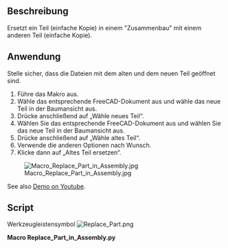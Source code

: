 <languages/>

<div lang="en" dir="ltr" class="mw-content-ltr">
{{Macro
|Name=Macro Replace Part in Assembly
|Icon=Replace_Part.png
|Description=Replaces a part (simple copy) in an "Assembly" with another Part (simple copy).
|Author=ralvejd
|Version=1.0
|Date=2014-09-10
|FCVersion=All
|Download=[https://wiki.freecad.org/images/0/07/Replace_Part.png ToolBar Icon]
}}
</div>

<span id="Description"></span>
==Beschreibung==

Ersetzt ein Teil (einfache Kopie) in einem "Zusammenbau" mit einem anderen Teil (einfache Kopie).

<span id="Usage"></span>
==Anwendung==

Stelle sicher, dass die Dateien mit dem alten und dem neuen Teil geöffnet sind.
# Führe das Makro aus.
# Wähle das entsprechende FreeCAD-Dokument aus und wähle das neue Teil in der Baumansicht aus.
# Drücke anschließend auf „Wähle neues Teil“.
# Wählen Sie das entsprechende FreeCAD-Dokument aus und wählen Sie das neue Teil in der Baumansicht aus.
# Drücke anschließend auf „Wähle altes Teil“.
# Verwende die anderen Optionen nach Wunsch.
# Klicke dann auf „Altes Teil ersetzen“.

<div lang="en" dir="ltr" class="mw-content-ltr">
[[Image:Macro_Replace_Part_in_Assembly.jpg]]
</div>

<div lang="en" dir="ltr" class="mw-content-ltr">
See also [http://youtu.be/rTqqqy4n1RE Demo on Youtube].
</div>

<div lang="en" dir="ltr" class="mw-content-ltr">
==Script==
</div>

Werkzeugleistensymbol [[Image:Replace_Part.png]]

'''Macro Replace_Part_in_Assembly.py'''

{{MacroCode|code=
#!/usr/bin/env python
# -*- coding: utf-8 -*-

"""
Macro to replace parts in assembly FreeCAD.
Version 0.1 from 20140910

********************************************************************************************
*   Copyright (c) 2013 Joakim Isaksson <ralvejd[at]users.sourceforge.net>          *
*                                                                                                                                       *
*   This file is a supplement to the FreeCAD CAx development system.                *
*                                                                                                                                       *
*   This program is free software; you can redistribute it and/or modify                  *
*   it under the terms of the GNU Lesser General Public License (LGPL)               *
*   as published by the Free Software Foundation; either version 2 of                    *
*   the License, or (at your option) any later version.                                                  *
*   for detail see the LICENCE text file.                                                                        *
*                                                                                                                                        *
*   This software is distributed in the hope that it will be useful,                                  *
*   but WITHOUT ANY WARRANTY; without even the implied warranty of                *
*   MERCHANTABILITY or FITNESS FOR A PARTICULAR PURPOSE.  See the *
*   GNU Library General Public License for more details.                                           *
*                                                                                                                                          *
*   You should have received a copy of the GNU Library General Public                    *
*   License along with this macro; if not, write to the Free Software                            *
*   Foundation, Inc., 59 Temple Place, Suite 330, Boston, MA  02111-1307              *
*   USA                                                                                                                                *
*                                                                                                                                           *
***********************************************************************************************
"""

__author__ = "Joakim Isaksson <ralvejd[at]users.sourceforge.net>"


import FreeCAD, Part, math
from FreeCAD import Base
import DraftVecUtils
import sys
try:
   from PySide import QtCore, QtGui
   from PySide.QtCore import SIGNAL, QTimer
   from PySide.QtGui import QApplication
except:
   from PyQt4 import QtCore, QtGui
   from PyQt4.QtCore import SIGNAL, QTimer
   from PyQt4.QtGui import QApplication

try:
   _fromUtf8 = QtCore.QString.fromUtf8
except AttributeError:
   _fromUtf8 = lambda s: s

try:
   _encoding = QtGui.QApplication.UnicodeUTF8
   def _translate(context, text, disambig):
      return QtGui.QApplication.translate(context, text, disambig, _encoding)
except AttributeError:
   def _translate(context, text, disambig):
      return QtGui.QApplication.translate(context, text, disambig)

#                     [document , name, label, position, rotation, group]
global newpart ; newpart = [ "" , "", "" , "", "" , "" ] ;
global oldpart ; oldpart = [ "" , "", "" , "", "" , "" ] ;
global newPartName ; newPartName = ""
global newPartLabel ; newPartLabel = ""
global uiRowOffset ; uiRowOffset = 30
global uiColWidth ; uiColWidth = 150
global uiPad ; uiPad = 5
global uiMainWidth ; uiMainWidth = 400

class Ui_ReplacePart(object):

   def setupUi(self, ReplacePart):
      global uiMainWidth
      global uiRowOffset
      global uiColWidth
      global uiPad
      uiTextPartWidth = uiMainWidth -(3*uiPad)-uiColWidth

      ReplacePart.setObjectName(_fromUtf8("ReplacePart"))
      ReplacePart.setLocale(QtCore.QLocale(QtCore.QLocale.English, QtCore.QLocale.UnitedKingdom))   

      captionFont = QtGui.QFont()
      captionFont.setBold(True)

      self.centralWidget = QtGui.QWidget(ReplacePart)
      self.centralWidget.setObjectName(_fromUtf8("centralWidget"))
      
      """
      #*** FIXME ***----------------------------
      #self.centralWidget.setAttribute(QtCore.Qt.WA_DeleteOnClose)
      self.centralWidget.setAttribute(QtCore.Qt.WA_DeleteOnClose, True)
      #*** FIXME ***----------------------------
      """
      
      self.groupBoxNewName = QtGui.QButtonGroup()
      self.groupBoxNewLabel = QtGui.QButtonGroup()
      self.groupBoxColorFrom = QtGui.QButtonGroup()

      self.labelCapSelected = QtGui.QLabel(self.centralWidget)
      self.labelCapSelected.setGeometry(QtCore.QRect(uiPad, uiPad, uiColWidth, uiRowOffset-10))
      self.labelCapSelected.setAlignment(QtCore.Qt.AlignRight)
      self.labelCapSelected.setFont(captionFont)
      self.labelCapSelected.setObjectName(_fromUtf8("labelCapSelected"))

      self.labelSelected = QtGui.QLabel(self.centralWidget)
      self.labelSelected.setGeometry(QtCore.QRect(uiColWidth+(2*uiPad), uiPad, uiTextPartWidth, uiRowOffset-10))
      self.labelSelected.setObjectName(_fromUtf8("labelSelected"))

      row = uiPad+uiRowOffset   
      self.pushButtonNew = QtGui.QPushButton(self.centralWidget)
      self.pushButtonNew.setGeometry(QtCore.QRect(uiPad, row, uiColWidth, uiRowOffset-2))
      self.pushButtonNew.setObjectName(_fromUtf8("pushButtonNew"))
      self.pushButtonNew.clicked.connect(self.on_pushButtonNew_clicked)   

      self.labelNew = QtGui.QLabel(self.centralWidget)
      self.labelNew.setGeometry(QtCore.QRect(uiColWidth+(2*uiPad), row, uiTextPartWidth, uiRowOffset-2))
      self.labelNew.setObjectName(_fromUtf8("labelNew"))

      row = row+uiRowOffset
      self.pushButtonOld = QtGui.QPushButton(self.centralWidget)
      self.pushButtonOld.setGeometry(QtCore.QRect(uiPad, row, uiColWidth, uiRowOffset-2))
      self.pushButtonOld.setObjectName(_fromUtf8("pushButtonOld"))
      self.pushButtonOld.clicked.connect(self.on_pushButtonOld_clicked)

      self.LabelOld = QtGui.QLabel(self.centralWidget)
      self.LabelOld.setGeometry(QtCore.QRect(uiColWidth+(2*uiPad), row, uiTextPartWidth, uiRowOffset-2))
      self.LabelOld.setObjectName(_fromUtf8("labelOld"))

      row = row+uiRowOffset
      self.pushButtonOk = QtGui.QPushButton(self.centralWidget)
      self.pushButtonOk.setGeometry(QtCore.QRect(uiPad, row, uiColWidth, uiRowOffset-2))
      self.pushButtonOk.setObjectName(_fromUtf8("pushButtonOk"))
      self.pushButtonOk.setEnabled(False)
      self.pushButtonOk.clicked.connect(self.on_pushButtonOk_clicked)

      row = row+uiRowOffset+uiPad
      self.labelCapNewName = QtGui.QLabel(self.centralWidget)
      self.labelCapNewName.setGeometry(QtCore.QRect(uiPad, row, uiColWidth, uiRowOffset-10))
      self.labelCapNewName.setFont(captionFont)
      self.labelCapNewName.setObjectName(_fromUtf8("labelCapNewName"))

      self.labelCapNewLabel = QtGui.QLabel(self.centralWidget)
      self.labelCapNewLabel.setGeometry(QtCore.QRect(uiColWidth+(2*uiPad), row, uiColWidth, uiRowOffset-10))
      self.labelCapNewLabel.setFont(captionFont)
      self.labelCapNewLabel.setObjectName(_fromUtf8("labelCapNewLabel"))

      row = row+uiRowOffset
      self.radioButtonNameFromNewDoc = QtGui.QRadioButton(self.centralWidget)
      self.radioButtonNameFromNewDoc.setGeometry(QtCore.QRect(uiPad, row, uiColWidth, uiRowOffset-2))
      self.radioButtonNameFromNewDoc.setObjectName(_fromUtf8("radioButtonNameFromNewDoc"))
      self.radioButtonNameFromNewDoc.clicked.connect(self.on_radioButtonNameFromNewDoc_clicked)

      self.radioButtonLabelFromNewDoc = QtGui.QRadioButton(self.centralWidget)
      self.radioButtonLabelFromNewDoc.setGeometry(QtCore.QRect(uiColWidth+(2*uiPad), row, uiColWidth, uiRowOffset-2))
      self.radioButtonLabelFromNewDoc.setObjectName(_fromUtf8("radioButtonLabelFromNewDoc"))
      self.radioButtonLabelFromNewDoc.clicked.connect(self.on_radioButtonLabelFromNewDoc_clicked)

      row = row+uiRowOffset
      self.radioButtonNameFromNewName = QtGui.QRadioButton(self.centralWidget)
      self.radioButtonNameFromNewName.setGeometry(QtCore.QRect(uiPad, row, uiColWidth, uiRowOffset-2))
      self.radioButtonNameFromNewName.setObjectName(_fromUtf8("radioButtonNameFromNewName"))
      self.radioButtonNameFromNewName.clicked.connect(self.on_radioButtonNameFromNewName_clicked)

      self.radioButtonLabelFromNewName = QtGui.QRadioButton(self.centralWidget)
      self.radioButtonLabelFromNewName.setGeometry(QtCore.QRect(uiColWidth+(2*uiPad), row, uiColWidth, uiRowOffset-2))
      self.radioButtonLabelFromNewName.setObjectName(_fromUtf8("radioButtonLabelFromNewName"))
      self.radioButtonLabelFromNewName.clicked.connect(self.on_radioButtonLabelFromNewName_clicked)

      row = row+uiRowOffset
      self.radioButtonNameFromNewLabel = QtGui.QRadioButton(self.centralWidget)
      self.radioButtonNameFromNewLabel.setGeometry(QtCore.QRect(uiPad, row, uiColWidth, uiRowOffset-2))
      self.radioButtonNameFromNewLabel.setObjectName(_fromUtf8("radioButtonNameFromNewLabel"))
      self.radioButtonNameFromNewLabel.clicked.connect(self.on_radioButtonNameFromNewLabel_clicked)

      self.radioButtonLabelFromNewLabel = QtGui.QRadioButton(self.centralWidget)
      self.radioButtonLabelFromNewLabel.setGeometry(QtCore.QRect(uiColWidth+(2*uiPad), row, uiColWidth, uiRowOffset-2))
      self.radioButtonLabelFromNewLabel.setObjectName(_fromUtf8("radioButtonLabelFromNewLabel"))
      self.radioButtonLabelFromNewLabel.clicked.connect(self.on_radioButtonLabelFromNewLabel_clicked)

      row = row+uiRowOffset
      self.radioButtonNameFromOldName = QtGui.QRadioButton(self.centralWidget)
      self.radioButtonNameFromOldName.setGeometry(QtCore.QRect(uiPad, row, uiColWidth, uiRowOffset-2))
      self.radioButtonNameFromOldName.setObjectName(_fromUtf8("radioButtonNameFromOldName"))
      self.radioButtonNameFromOldName.clicked.connect(self.on_radioButtonNameFromOldName_clicked)

      self.radioButtonLabelFromOldName = QtGui.QRadioButton(self.centralWidget)
      self.radioButtonLabelFromOldName.setGeometry(QtCore.QRect(uiColWidth+(2*uiPad), row, uiColWidth, uiRowOffset-2))
      self.radioButtonLabelFromOldName.setObjectName(_fromUtf8("radioButtonLabelFromOldName"))
      self.radioButtonLabelFromOldName.clicked.connect(self.on_radioButtonLabelFromOldName_clicked)

      row = row+uiRowOffset
      self.radioButtonNameFromOldLabel = QtGui.QRadioButton(self.centralWidget)
      self.radioButtonNameFromOldLabel.setGeometry(QtCore.QRect(uiPad, row, uiColWidth, uiRowOffset-2))
      self.radioButtonNameFromOldLabel.setObjectName(_fromUtf8("radioButtonNameFromOldLabel"))
      self.radioButtonNameFromOldLabel.clicked.connect(self.on_radioButtonNameFromOldLabel_clicked)

      self.radioButtonLabelFromOldLabel = QtGui.QRadioButton(self.centralWidget)
      self.radioButtonLabelFromOldLabel.setGeometry(QtCore.QRect(uiColWidth+(2*uiPad), row, uiColWidth, uiRowOffset-2))
      self.radioButtonLabelFromOldLabel.setObjectName(_fromUtf8("radioButtonLabelFromOldLabel"))
      self.radioButtonLabelFromOldLabel.clicked.connect(self.on_radioButtonLabelFromOldLabel_clicked)

      row = row+uiRowOffset
      self.radioButtonNameFromText = QtGui.QRadioButton(self.centralWidget)
      self.radioButtonNameFromText.setGeometry(QtCore.QRect(uiPad, row, 20, uiRowOffset-2))
      self.radioButtonNameFromText.setObjectName(_fromUtf8("radioButtonNameFromText"))
      self.radioButtonNameFromText.clicked.connect(self.on_radioButtonNameFromText_clicked)

      self.lineEditNameFromText = QtGui.QLineEdit(self.centralWidget)
      self.lineEditNameFromText.setGeometry(QtCore.QRect(uiPad+20, row, uiColWidth-20, uiRowOffset-2))
      self.lineEditNameFromText.setObjectName(_fromUtf8("lineEditNameFromText"))
      self.lineEditNameFromText.textChanged.connect(self.on_lineEditNameFromText_changed)

      self.radioButtonLabelFromText = QtGui.QRadioButton(self.centralWidget)
      self.radioButtonLabelFromText.setGeometry(QtCore.QRect(uiColWidth+(2*uiPad), row, 20, uiRowOffset-2))
      self.radioButtonLabelFromText.setObjectName(_fromUtf8("radioButtonLabelFromText"))
      self.radioButtonLabelFromText.clicked.connect(self.on_radioButtonLabelFromText_clicked)

      self.lineEditLabelFromText = QtGui.QLineEdit(self.centralWidget)
      self.lineEditLabelFromText.setGeometry(QtCore.QRect(uiColWidth+(2*uiPad)+20, row, uiColWidth-20, uiRowOffset-2))
      self.lineEditLabelFromText.setObjectName(_fromUtf8("lineEditLabelFromText"))
      self.lineEditLabelFromText.textChanged.connect(self.on_lineEditLabelFromText_changed)

      row = row+uiRowOffset+uiPad
      self.labelCapColorFrom = QtGui.QLabel(self.centralWidget)
      self.labelCapColorFrom.setGeometry(QtCore.QRect(uiPad, row, uiColWidth, uiRowOffset-10))
      self.labelCapColorFrom.setFont(captionFont)
      self.labelCapColorFrom.setObjectName(_fromUtf8("labelCapColorFrom"))

      row = row+uiRowOffset
      self.radioButtonColorFromNew = QtGui.QRadioButton(self.centralWidget)
      self.radioButtonColorFromNew.setGeometry(QtCore.QRect(uiPad, row, uiColWidth, uiRowOffset-2))
      self.radioButtonColorFromNew.setObjectName(_fromUtf8("radioButtonColorFromNew"))

      self.radioButtonColorFromOld = QtGui.QRadioButton(self.centralWidget)
      self.radioButtonColorFromOld.setGeometry(QtCore.QRect(uiColWidth+(2*uiPad), row, uiColWidth, uiRowOffset-2))
      self.radioButtonColorFromOld.setObjectName(_fromUtf8("radioButtonColorFromOld"))

      row = row+uiRowOffset+uiPad
      ReplacePart.resize(uiMainWidth,row)

      self.groupBoxNewName.addButton(self.radioButtonNameFromNewDoc)
      self.groupBoxNewName.addButton(self.radioButtonNameFromNewName)
      self.groupBoxNewName.addButton(self.radioButtonNameFromNewLabel)
      self.groupBoxNewName.addButton(self.radioButtonNameFromOldName)
      self.groupBoxNewName.addButton(self.radioButtonNameFromOldLabel)
      self.groupBoxNewName.addButton(self.radioButtonNameFromText)

      self.groupBoxNewLabel.addButton(self.radioButtonLabelFromNewDoc)
      self.groupBoxNewLabel.addButton(self.radioButtonLabelFromNewName)
      self.groupBoxNewLabel.addButton(self.radioButtonLabelFromNewLabel)
      self.groupBoxNewLabel.addButton(self.radioButtonLabelFromOldName)
      self.groupBoxNewLabel.addButton(self.radioButtonLabelFromOldLabel)
      self.groupBoxNewLabel.addButton(self.radioButtonLabelFromText)

      self.groupBoxColorFrom.addButton(self.radioButtonColorFromNew)
      self.groupBoxColorFrom.addButton(self.radioButtonColorFromOld)

      self.radioButtonNameFromNewDoc.setChecked(True)  #Set the default name to your preference
      self.radioButtonLabelFromOldLabel.setChecked(True) #Set the default label to your preference
      self.radioButtonColorFromOld.setChecked(True) #Set the default color inherit to your preference

      """
      #*** FIXME ***----------------------------
      self.timer = QtCore.QTimer()
      QtCore.QObject.connect(self.timer, QtCore.SIGNAL("timeout()"), self.my_update)
      self.timer.start(2000)

      #*** FIXME ***----------------------------
      """
      self.retranslateUi(ReplacePart)
      
      QtCore.QMetaObject.connectSlotsByName(ReplacePart)

   def retranslateUi(self, ReplacePart):
      ReplacePart.setWindowFlags(QtCore.Qt.WindowStaysOnTopHint)
      ReplacePart.setAttribute(QtCore.Qt.WA_DeleteOnClose, True)
      ReplacePart.setWindowTitle(_translate("ReplacePart", "Replace part", None))
      self.labelCapSelected.setText(_translate("ReplacePart", "Selected Part :", None))
      self.labelSelected.setText(_translate("ReplacePart", "No Selected Part", None))
      self.labelNew.setText(_translate("ReplacePart", "Select New Part", None))
      self.LabelOld.setText(_translate("ReplacePart", "Select Old Part", None))
      self.pushButtonNew.setText(_translate("ReplacePart", "Select New Part", None))
      self.pushButtonOld.setText(_translate("ReplacePart", "Select Old Part", None))
      self.pushButtonOk.setText(_translate("ReplacePart", "Replace Old Part", None))
      self.labelCapNewName.setText(_translate("ReplacePart", "New Name from", None))
      self.radioButtonNameFromNewDoc.setText(_translate("ReplacePart", "New document", None))
      self.radioButtonNameFromNewName.setText(_translate("ReplacePart", "New name", None))
      self.radioButtonNameFromNewLabel.setText(_translate("ReplacePart", "New label", None))
      self.radioButtonNameFromOldName.setText(_translate("ReplacePart", "Old name", None))
      self.radioButtonNameFromOldLabel.setText(_translate("ReplacePart", "Old label", None))
      self.radioButtonNameFromText.setText(_translate("ReplacePart", "t", None))
      self.lineEditNameFromText.setText(_translate("ReplacePart", "name", None))
      self.labelCapNewLabel.setText(_translate("ReplacePart", "New Label from", None))
      self.radioButtonLabelFromNewDoc.setText(_translate("ReplacePart", "New document", None))
      self.radioButtonLabelFromNewName.setText(_translate("ReplacePart", "New name", None))
      self.radioButtonLabelFromNewLabel.setText(_translate("ReplacePart", "New label", None))
      self.radioButtonLabelFromOldName.setText(_translate("ReplacePart", "Old name", None))
      self.radioButtonLabelFromOldLabel.setText(_translate("ReplacePart", "Old label", None))
      self.radioButtonLabelFromText.setText(_translate("ReplacePart", "t", None))
      self.lineEditLabelFromText.setText(_translate("ReplacePart", "label", None))
      self.labelCapColorFrom.setText(_translate("ReplacePart", "Inherit color from", None))
      self.radioButtonColorFromNew.setText(_translate("ReplacePart", "New part", None))
      self.radioButtonColorFromOld.setText(_translate("ReplacePart", "Old part", None))

   """
   #*** FIXME ***----------------------------

   def my_update(self):
      selectedPart = self.getSelectedPart()
      self.labelSelected.setText(selectedPart[0] + "," + selectedPart[1] + ","+ selectedPart[2])
      FreeCAD.Console.PrintMessage("Selected part: " + selectedPart[0] + "," + selectedPart[1] + ","+ selectedPart[2] + "," + "\n")

   def closeEvent(self, event):
      FreeCAD.Console.PrintMessage("closeEvent\n")
      if self.timer.stop():
         self.timer.stop()
         event.accept() # let the window close
      else:
         event.ignore()

   def on_exit(self, event):
      FreeCAD.Console.PrintMessage("exitEvent\n")
      if self.timer.stop():
         self.timer.stop()
         event.accept() # let the window close
      else:
         event.ignore()

   def hideEvent(self, event):
      FreeCAD.Console.PrintMessage("hideEvent\n")
      if self.timer.stop():
         self.timer.stop()
         event.accept() # let the window close
      else:
         event.ignore()

   #--------------------------------------
   """

   def on_pushButtonNew_clicked(self):
      global oldpart
      global newpart
      newpart = self.getSelectedPart()
      if str(newpart[0]) == "":
         self.labelNew.setText("No part selected")
      else:
         self.labelNew.setText(str(newpart[0])+ " , " + str(newpart[1]))
         self.radioButtonName()
         self.radioButtonLabel()
         Gui.Selection.clearSelection()
      if str(oldpart[0]) == str(newpart[0]):
         self.pushButtonOk.setEnabled(False)
      elif str(oldpart[0]) == "":
         self.pushButtonOk.setEnabled(False)
      elif str(newpart[0]) == "":
         self.pushButtonOk.setEnabled(False)
      else:
         self.pushButtonOk.setEnabled(True)

   def on_pushButtonOld_clicked(self):
      global oldpart
      global newpart
      oldpart = self.getSelectedPart()
      if str(oldpart[0]) == "":
         self.LabelOld.setText("No part selected")
      else:
         self.LabelOld.setText(str(oldpart[0])+ " , " + str(oldpart[1]))
         self.radioButtonName()
         self.radioButtonLabel()
         Gui.Selection.clearSelection()
      if str(oldpart[0]) == str(newpart[0]):
         self.pushButtonOk.setEnabled(False)
      elif str(oldpart[0]) == "":
         self.pushButtonOk.setEnabled(False)
      elif str(newpart[0]) == "":
         self.pushButtonOk.setEnabled(False)
      else:
         self.pushButtonOk.setEnabled(True)

   def on_pushButtonOk_clicked(self):
      if self.radioButtonColorFromNew.isChecked():
         colors = self.getColors("new")
      if self.radioButtonColorFromOld.isChecked():
         colors = self.getColors("old")
      self.deleteOldPart()
      newPartName = self.makeSimple(colors)
      self.moveNew2Old(newPartName)
      self.move2Group(newPartName)
      App.ActiveDocument.recompute()
      App.Console.PrintMessage("Part replaced\n")
      #self.window.hide()

   def on_radioButtonNameFromNewDoc_clicked(self):
      self.radioButtonName()

   def on_radioButtonNameFromNewName_clicked(self):
      self.radioButtonName()

   def on_radioButtonNameFromNewLabel_clicked(self):
      self.radioButtonName()

   def on_radioButtonNameFromOldName_clicked(self):
      self.radioButtonName()

   def on_radioButtonNameFromOldLabel_clicked(self):
      self.radioButtonName()

   def on_radioButtonNameFromText_clicked(self):
      self.radioButtonName()

   def on_lineEditNameFromText_changed(self):
      self.radioButtonName()

   def on_radioButtonLabelFromNewDoc_clicked(self):
      self.radioButtonLabel()

   def on_radioButtonLabelFromNewName_clicked(self):
      self.radioButtonLabel()

   def on_radioButtonLabelFromNewLabel_clicked(self):
      self.radioButtonLabel()

   def on_radioButtonLabelFromOldName_clicked(self):
      self.radioButtonLabel()

   def on_radioButtonLabelFromOldLabel_clicked(self):
      self.radioButtonLabel()

   def on_radioButtonLabelFromText_clicked(self):
      self.radioButtonLabel()

   def on_lineEditLabelFromText_changed(self):
      self.radioButtonLabel()

   def radioButtonName(self):
      global newPartName
      if self.radioButtonNameFromNewDoc.isChecked():
         newPartName=self.getFromNew(0)
      elif self.radioButtonNameFromNewName.isChecked():
         newPartName=self.getFromNew(1)
      elif self.radioButtonNameFromNewLabel.isChecked():
         newPartName=self.getFromNew(2)
      elif self.radioButtonNameFromOldName.isChecked():
         newPartName=self.getFromOld(1)
      elif self.radioButtonNameFromOldLabel.isChecked():
         newPartName=self.getFromOld(2)
      elif self.radioButtonNameFromText.isChecked():
         newPartName=str(self.lineEditNameFromText.displayText())
      else:
         FreeCAD.Console.PrintError("Error: Unknown Name error\n")

   def radioButtonLabel(self):
      global newPartLabel
      if self.radioButtonLabelFromNewDoc.isChecked():
         newPartLabel=self.getFromNew(0)
      elif self.radioButtonLabelFromNewName.isChecked():
         newPartLabel=self.getFromNew(1)
      elif self.radioButtonLabelFromNewLabel.isChecked():
         newPartLabel=self.getFromNew(2)
      elif self.radioButtonLabelFromOldName.isChecked():
         newPartLabel=self.getFromOld(1)
      elif self.radioButtonLabelFromOldLabel.isChecked():
         newPartLabel=self.getFromOld(2)
      elif self.radioButtonLabelFromText.isChecked():
         newPartLabel=str(self.lineEditLabelFromText.displayText())
      else:
         FreeCAD.Console.PrintError("Error: Unknown Label error\n")

   def getFromNew(self, index):
      global newpart
      return newpart[index];

   def getFromOld(self, index):
      global oldpart
      return oldpart[index];

   def getSelectedPart(self):
      sel = FreeCADGui.Selection.getSelection()
      if sel:
         sel = sel[0]
         name = sel.Name
         label = sel.Label
         doc = FreeCAD.ActiveDocument.Name
         pos = App.ActiveDocument.getObject(name).Placement.Base   
         rot = App.ActiveDocument.getObject(name).Placement.Rotation
         grp = self.inGroup(name)
         the_part=[doc , name, label, pos, rot, grp];
         return the_part;
      else:
         FreeCAD.Console.PrintError("Error: One object must be selected\n")
         the_part=["" , ""];
         return the_part;

   def makeSimple(self, colors):
      global oldpart
      global newpart
      global newPartName
      global newPartLabel
      fixPartName = newPartName
      #newPartLabel = newPartLabel
      newPartName = self.uniqeName(fixPartName)
      App.setActiveDocument(oldpart[0])
      Gui.ActiveDocument=Gui.getDocument(oldpart[0])
      App.ActiveDocument=App.getDocument(oldpart[0])
      App.ActiveDocument.addObject('Part::Feature',newPartName).Shape=App.getDocument(newpart[0]).getObject(newpart[1]).Shape
      App.ActiveDocument.ActiveObject.Label = newPartLabel
      App.ActiveDocument.getObject(newPartName).Label = newPartLabel
      Gui.getDocument(oldpart[0]).getObject(newPartName).ShapeColor = colors[0]
      Gui.getDocument(oldpart[0]).getObject(newPartName).LineColor =  colors[1]
      Gui.getDocument(oldpart[0]).getObject(newPartName).PointColor = colors[2]
      return newPartName;

   def moveNew2Old(self, newPartName):
      global oldpart
      global newpart
      App.ActiveDocument.getObject(newPartName).Placement = App.Placement(oldpart[3], oldpart[4])

   def deleteOldPart(self):
      global oldpart
      App.setActiveDocument(oldpart[0])
      Gui.ActiveDocument=Gui.getDocument(oldpart[0])
      App.ActiveDocument=App.getDocument(oldpart[0])
      App.ActiveDocument.removeObject(oldpart[1])

   def inGroup(self, partName):
      try:
         grp = App.ActiveDocument.getObject(partName).InList
         grpName = grp[0].Name
      except:
         grpName = ""
      return grpName;

   def move2Group(self,  newPartName):
      global oldpart
      grp = App.ActiveDocument.getObject(oldpart[5])
      part = App.ActiveDocument.getObject(newPartName)
      grp.addObject(part)

   def getColors(self, newORold):
      global oldpart
      global newpart
      if newORold == "new":
         shape = Gui.getDocument(newpart[0]).getObject(newpart[1]).ShapeColor
         line = Gui.getDocument(newpart[0]).getObject(newpart[1]).LineColor
         point = Gui.getDocument(newpart[0]).getObject(newpart[1]).PointColor
      elif newORold == "old":
         shape = Gui.getDocument(oldpart[0]).getObject(oldpart[1]).ShapeColor
         line = Gui.getDocument(oldpart[0]).getObject(oldpart[1]).LineColor
         point = Gui.getDocument(oldpart[0]).getObject(oldpart[1]).PointColor
      else:
         FreeCAD.Console.PrintMessage("Error! Color from newpart or old?\n")
      colors = [ shape, line, point ];
      return colors;

   def uniqeName(self, newPartName):
      global oldpart
      objs = App.getDocument(oldpart[0]).Objects
      for obj in objs:
         if obj.Name  == newPartName:
            if obj.Name != oldpart[1]:
               i = 0
               for iobj in objs:
                  if iobj.Name == newPartName + "_" + str(i) and iobj.Name != oldpart[1]:
                     i += 1
               return newPartName + "_" + str(i);
      return newPartName;

class replace():
   Gui.Selection.clearSelection()
   d = QtGui.QWidget()
   d.ui = Ui_ReplacePart()
   d.ui.setupUi(d)
   d.show()

}}
{{clear}}